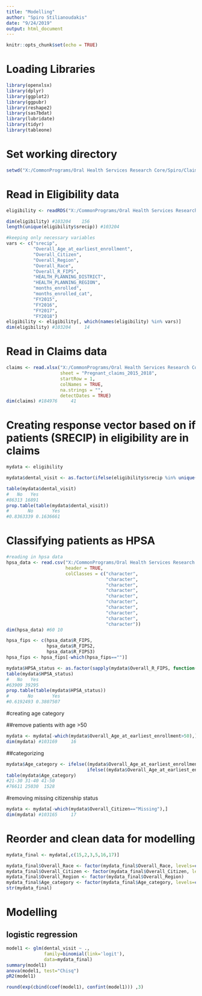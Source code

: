```yaml
---
title: "Modelling"
author: "Spiro Stilianoudakis"
date: "9/24/2019"
output: html_document
---
```


```r
knitr::opts_chunk$set(echo = TRUE)
```

# Loading Libraries

```r
library(openxlsx)
library(dplyr)
library(ggplot2)
library(ggpubr)
library(reshape2)
library(sas7bdat)
library(lubridate)
library(tidyr)
library(tableone)
```

# Set working directory

```r
setwd("X:/CommonPrograms/Oral Health Services Research Core/Spiro/Claims_Project/data")
```

# Read in Eligibility data

```r
eligibility <- readRDS("X:/CommonPrograms/Oral Health Services Research Core/Spiro/Claims_Project/data/ffs_mco_2015_2016_2017_2018.rds")

dim(eligibility) #103204    156
length(unique(eligibility$srecip)) #103204

#keeping only necessary variables
vars <- c("srecip", 
          "Overall_Age_at_earliest_enrollment",
          "Overall_Citizen",
          "Overall_Region",
          "Overall_Race",
          "Overall_R_FIPS",
          "HEALTH_PLANNING_DISTRICT",
          "HEALTH_PLANNING_REGION",
          "months_enrolled",
          "months_enrolled_cat",
          "FY2015",
          "FY2016",
          "FY2017",
          "FY2018")
eligibility <- eligibility[, which(names(eligibility) %in% vars)]
dim(eligibility) #103204     14
```

# Read in Claims data

```r
claims <- read.xlsx("X:/CommonPrograms/Oral Health Services Research Core/Spiro/Claims_Project/data/Pregnant_claims_2015_2018.xlsx",
                    sheet = "Pregnant_claims_2015_2018",
                    startRow = 1,
                    colNames = TRUE,
                    na.strings = "",
                    detectDates = TRUE)
dim(claims) #184976     41
```

# Creating response vector based on if patients (SRECIP) in eligibility are in claims

```r
mydata <- eligibility

mydata$dental_visit <- as.factor(ifelse(eligibility$srecip %in% unique(claims$SRECIP), "Yes", "No"))

table(mydata$dental_visit)
#   No   Yes 
#86313 16891 
prop.table(table(mydata$dental_visit))
#       No       Yes 
#0.8363339 0.1636661 
```

# Classifying patients as HPSA

```r
#reading in hpsa data
hpsa_data <- read.csv("X:/CommonPrograms/Oral Health Services Research Core/Spiro/Claims_Project/data/HPSA_data.csv", 
                      header = TRUE,
                      colClasses = c("character",
                                     "character",
                                     "character",
                                     "character",
                                     "character",
                                     "character",
                                     "character",
                                     "character",
                                     "character",
                                     "character"))
dim(hpsa_data) #60 10

hpsa_fips <- c(hpsa_data$R_FIPS,
               hpsa_data$R_FIPS2,
               hpsa_data$R_FIPS3)
hpsa_fips <- hpsa_fips[-which(hpsa_fips=="")]

mydata$HPSA_status <- as.factor(sapply(mydata$Overall_R_FIPS, function(x){ifelse(x %in% hpsa_fips, "Yes", "No")}))
table(mydata$HPSA_status)
#   No   Yes 
#63909 39295
prop.table(table(mydata$HPSA_status))
#       No       Yes 
#0.6192493 0.3807507 
```

#creating age category

##remove patients with age >50

```r

mydata <- mydata[-which(mydata$Overall_Age_at_earliest_enrollment>50),]
dim(mydata) #103169     16

```

##categorizing

```r

mydata$Age_category <- ifelse((mydata$Overall_Age_at_earliest_enrollment >= 21 & mydata$Overall_Age_at_earliest_enrollment < 31), "21-30",
                              ifelse((mydata$Overall_Age_at_earliest_enrollment >= 31 & mydata$Overall_Age_at_earliest_enrollment < 41), "31-40", "41-50"))
table(mydata$Age_category)
#21-30 31-40 41-50 
#76611 25030  1528 

```

#removing missing citizenship status

```r
mydata <- mydata[-which(mydata$Overall_Citizen=="Missing"),]
dim(mydata) #103165     17
```


# Reorder and clean data for modelling

```r

mydata_final <- mydata[,c(15,2,3,5,16,17)]

mydata_final$Overall_Race <- factor(mydata_final$Overall_Race, levels=c("White", "Black", "Native American/Asian", "Hispanic", "Other"))
mydata_final$Overall_Citizen <- factor(mydata_final$Overall_Citizen, levels=c("US (or naturalized) citizen", "Non-US citizen"))
mydata_final$Overall_Region <- factor(mydata_final$Overall_Region)
mydata_final$Age_category <- factor(mydata_final$Age_category, levels=c("21-30", "31-40", "41-50"))
str(mydata_final)
```

# Modelling

## logistic regression

```r
model1 <- glm(dental_visit ~ .,
              family=binomial(link='logit'),
              data=mydata_final)
summary(model1)
anova(model1, test="Chisq")
pR2(model1)

round(exp(cbind(coef(model1), confint(model1))) ,3) 
```

